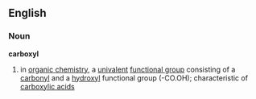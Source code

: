 ==English==
===Noun===
{{wikipedia}}
'''carboxyl'''
#{{chemistry}} in [[organic chemistry]], a [[univalent]] [[functional group]] consisting of a [[carbonyl]] and a [[hydroxyl]] functional group (-CO.OH); characteristic of [[carboxylic acid]]s